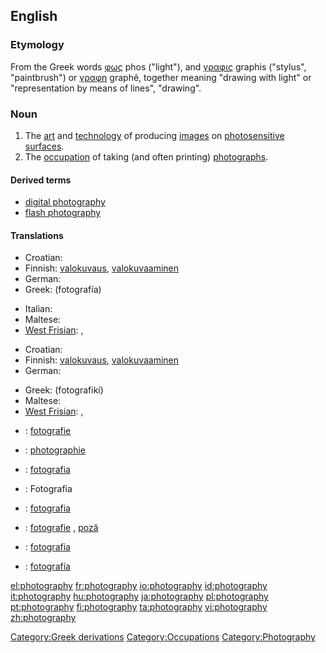 ==English==
{{wikipedia}}

===Etymology===
<!-- nicked from 'pedia -->
From the Greek words [[φως]] phos ("light"), and [[γραφις]] graphis ("stylus", "paintbrush") or [[γραφη]] graphê, together meaning "drawing with light" or "representation by means of lines", "drawing".

===Noun===
{{en-noun|-}}

# The [[art]] and [[technology]] of producing [[images]] on [[photosensitive]] [[surface]]s.
# The [[occupation]] of taking (and often printing) [[photograph]]s.

====Derived terms====
* [[digital photography]]
* [[flash photography]]

====Translations====
{{trans-top|art and technology of producing images on photosensitive surfaces}}
* Croatian: {{t-|hr|fotografija|f}}
* Finnish: [[valokuvaus]], [[valokuvaaminen]]
* German: {{t+|de|Fotografie|f}}
* Greek: {{t+|el|φωτογραφία|f|sc=Grek}} (fotografía)
{{trans-mid}}
* Italian: {{t+|it|fotografia|f}}
* Maltese: {{t-|mt|fotografija|xs=Maltese}}
* [[West Frisian]]: {{t|fy|fotografy|c|xs=West Frisian}}, {{t-|fy|fotografie|c|xs=West Frisian}}
{{trans-bottom}}

{{trans-top|occupation of taking (and often printing) photographs}}
* Croatian: {{t-|hr|fotografija|f}}
* Finnish: [[valokuvaus]], [[valokuvaaminen]]
* German: {{t+|de|Fotografie|f}}
{{trans-mid}}
* Greek: {{t|el|φωτογραφική|f|sc=Grek}} (fotografikí)
* Maltese: {{t-|mt|fotografu|xs=Maltese}}
* [[West Frisian]]: {{t|fy|fotografy|c|xs=West Frisian}}, {{t-|fy|fotografie|c|xs=West Frisian}}
{{trans-bottom}}

{{checktrans-top}}
* {{ttbc|Dutch}}: [[fotografie]] {{f}}
* {{ttbc|French}}: [[photographie]] {{f}}
{{checktrans-mid}}
* {{ttbc|Italian}}: [[fotografia]] {{f}}
* {{ttbc|Polish}}: Fotografia
* {{ttbc|Portuguese}}: [[fotografia]] {{f}}
* {{ttbc|Romanian}}: [[fotografie]] {{f}}, [[poză]] {{f}}
* {{ttbc|Slovak}}: [[fotografia#Slovak|fotografia]] {{f}}
* {{ttbc|Spanish}}: [[fotografía]] {{f}}
{{checktrans-bottom}}

[[Category:Greek derivations]]
[[Category:Occupations]]
[[Category:Photography]]

[[el:photography]]
[[fr:photography]]
[[io:photography]]
[[id:photography]]
[[it:photography]]
[[hu:photography]]
[[ja:photography]]
[[pl:photography]]
[[pt:photography]]
[[fi:photography]]
[[ta:photography]]
[[vi:photography]]
[[zh:photography]]